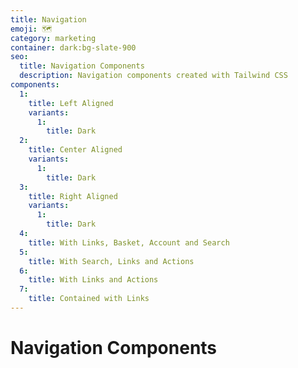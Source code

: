 ```yaml
---
title: Navigation
emoji: 🗺
category: marketing
container: dark:bg-slate-900
seo:
  title: Navigation Components
  description: Navigation components created with Tailwind CSS
components:
  1:
    title: Left Aligned
    variants:
      1:
        title: Dark
  2:
    title: Center Aligned
    variants:
      1:
        title: Dark
  3:
    title: Right Aligned
    variants:
      1:
        title: Dark
  4:
    title: With Links, Basket, Account and Search
  5:
    title: With Search, Links and Actions
  6:
    title: With Links and Actions
  7:
    title: Contained with Links
---
```


# Navigation Components

<List
  componentsData={componentsArray}
  componentContainer={componentContainer}
/>
